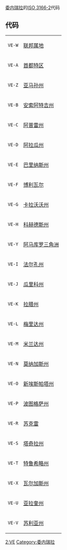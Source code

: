 [[委内瑞拉|委内瑞拉]]的[[ISO_3166-2|ISO 3166-2]]代码
== 代码 ==
{|
|<code>VE-W</code>
|[[联邦属地|联邦属地]]
|-
|<code>VE-A</code>
|[[聯邦區_(委內瑞拉)|首都特区]]
|-
|<code>VE-Z</code>
|[[亚马孙州|亚马孙州]]
|-
|<code>VE-B</code>
|[[安索阿特吉州|安索阿特吉州]]
|-
|<code>VE-C</code>
|[[阿普雷州|阿普雷州]]
|-
|<code>VE-D</code>
|[[阿拉瓜州|阿拉瓜州]]
|-
|<code>VE-E</code>
|[[巴里纳斯州|巴里纳斯州]]
|-
|<code>VE-F</code>
|[[博利瓦尔|博利瓦尔]]
|-
|<code>VE-G</code>
|[[卡拉沃沃州|卡拉沃沃州]]
|-
|<code>VE-H</code>
|[[科赫德斯州|科赫德斯州]]
|-
|<code>VE-Y</code>
|[[阿马库罗三角洲|阿马库罗三角洲]]
|-
|<code>VE-I</code>
|[[法尔孔州|法尔孔州]]
|-
|<code>VE-J</code>
|[[瓜里科州|瓜里科州]]
|-
|<code>VE-K</code>
|[[拉腊州|拉腊州]]
|-
|<code>VE-L</code>
|[[梅里达州|梅里达州]]
|-
|<code>VE-M</code>
|[[米兰达州|米兰达州]]
|-
|<code>VE-N</code>
|[[莫纳加斯州|莫纳加斯州]]
|-
|<code>VE-O</code>
|[[新埃斯帕塔州|新埃斯帕塔州]]
|-
|<code>VE-P</code>
|[[波图格萨州|波图格萨州]]
|-
|<code>VE-R</code>
|[[苏克雷|苏克雷]]
|-
|<code>VE-S</code>
|[[塔奇拉州|塔奇拉州]]
|-
|<code>VE-T</code>
|[[特鲁希略州|特鲁希略州]]
|-
|<code>VE-X</code>
|[[瓦尔加斯州|瓦尔加斯州]]
|-
|<code>VE-U</code>
|[[亚拉奎州|亚拉奎州]]
|-
|<code>VE-V</code>
|[[苏利亚州|苏利亚州]]
|}
{{ISO 3166}}
[[Category:ISO_3166|2:VE]]
[[Category:委内瑞拉|Category:委内瑞拉]]
